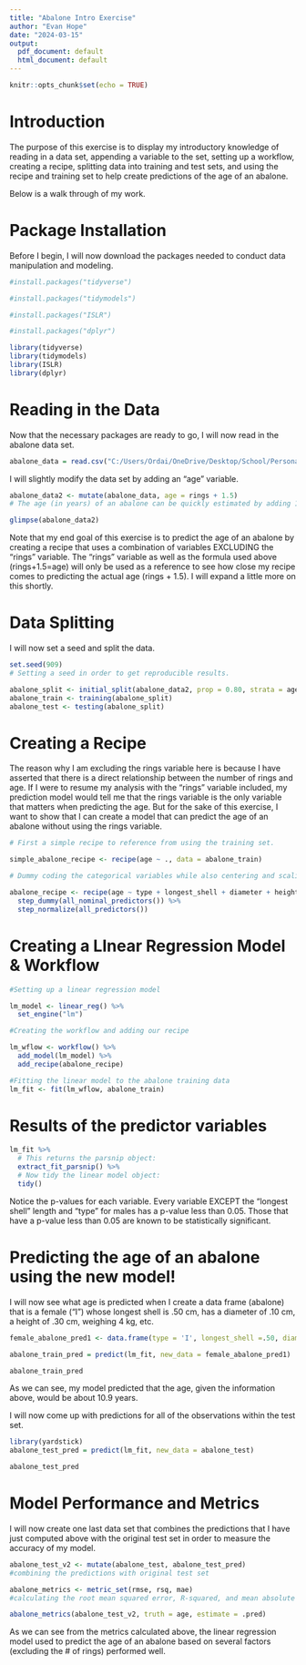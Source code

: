 ```yaml
---
title: "Abalone Intro Exercise"
author: "Evan Hope"
date: "2024-03-15"
output:
  pdf_document: default
  html_document: default
---
```


```r
knitr::opts_chunk$set(echo = TRUE)
```

# Introduction

The purpose of this exercise is to display my introductory knowledge of reading
in a data set, appending a variable to the set, setting up a workflow, creating 
a recipe, splitting data into training and test sets, and using the recipe and training set to help create predictions of the age of an abalone.

Below is a walk through of my work.

# Package Installation

Before I begin, I will now download the packages needed to conduct data manipulation
and modeling. 

```r
#install.packages("tidyverse")
```

```r
#install.packages("tidymodels")
```

```r
#install.packages("ISLR")
```

```r
#install.packages("dplyr")
```

```r
library(tidyverse)
library(tidymodels)
library(ISLR)
library(dplyr)
```


# Reading in the Data
Now that the necessary packages are ready to go, I will now read in the abalone 
data set.

```r
abalone_data = read.csv("C:/Users/Ordai/OneDrive/Desktop/School/Personal Projects/Abalone Intro Exercise/abalone.csv")
```

I will slightly modify the data set by adding an "age" variable. 

```r
abalone_data2 <- mutate(abalone_data, age = rings + 1.5)
# The age (in years) of an abalone can be quickly estimated by adding 1.5 to the number of rings found within the abalone. Hence why age = rings + 1.5

glimpse(abalone_data2)
```

Note that my end goal of this exercise is to predict the age of an abalone by 
creating a recipe that uses a combination of variables EXCLUDING the "rings" 
variable. The "rings" variable as well as the formula used above (rings+1.5=age)
will only be used as a reference to see how close my recipe comes to predicting 
the actual age (rings + 1.5). I will expand a little more on this shortly.


# Data Splitting

I will now set a seed and split the data.

```r
set.seed(909)
# Setting a seed in order to get reproducible results. 

abalone_split <- initial_split(abalone_data2, prop = 0.80, strata = age)
abalone_train <- training(abalone_split)
abalone_test <- testing(abalone_split)
```

# Creating a Recipe

The reason why I am excluding the rings variable here is because I have 
asserted that there is a direct relationship between the number of rings and 
age. If I were to resume my analysis with the "rings" variable included, my prediction model would tell me that the rings variable is the only variable that matters when predicting the age. But for the sake of this exercise, I want to 
show that I can create a model that can predict the age of an abalone without 
using the rings variable.


```r
# First a simple recipe to reference from using the training set.

simple_abalone_recipe <- recipe(age ~ ., data = abalone_train)
```


```r
# Dummy coding the categorical variables while also centering and scaling the predictors...

abalone_recipe <- recipe(age ~ type + longest_shell + diameter + height + whole_weight + shucked_weight + viscera_weight + shell_weight, data = abalone_train) %>%
  step_dummy(all_nominal_predictors()) %>%
  step_normalize(all_predictors())
```


# Creating a LInear Regression Model & Workflow

```r
#Setting up a linear regression model

lm_model <- linear_reg() %>% 
  set_engine("lm")
```


```r
#Creating the workflow and adding our recipe

lm_wflow <- workflow() %>% 
  add_model(lm_model) %>% 
  add_recipe(abalone_recipe)
```


```r
#Fitting the linear model to the abalone training data
lm_fit <- fit(lm_wflow, abalone_train)
```


# Results of the predictor variables
```r
lm_fit %>% 
  # This returns the parsnip object:
  extract_fit_parsnip() %>% 
  # Now tidy the linear model object:
  tidy()
```
 
 
Notice the p-values for each variable. Every variable EXCEPT the "longest shell" length and "type" for males has a p-value less than 0.05. Those that have a
p-value less than 0.05 are known to be statistically significant. 
 
 
# Predicting the age of an abalone using the new model!

I will now see what age is predicted when I create a data frame (abalone) that 
is a female ("I") whose longest shell is .50 cm, has a diameter of .10 cm, a 
height of .30 cm, weighing 4 kg, etc.
```r
female_abalone_pred1 <- data.frame(type = 'I', longest_shell =.50, diameter = 0.10, height = 0.30, whole_weight = 4, shucked_weight = 1, viscera_weight = 2, shell_weight = 1)

abalone_train_pred = predict(lm_fit, new_data = female_abalone_pred1)

abalone_train_pred
```

As we can see, my model predicted that the age, given the information above,
would be about 10.9 years.

I will now come up with predictions for all of the observations within the 
test set.

```r
library(yardstick)
abalone_test_pred = predict(lm_fit, new_data = abalone_test)

abalone_test_pred
```


# Model Performance and Metrics

I will now create one last data set that combines the predictions that I have
just computed above with the original test set in order to measure the accuracy 
of my model.



```r
abalone_test_v2 <- mutate(abalone_test, abalone_test_pred)
#combining the predictions with original test set

abalone_metrics <- metric_set(rmse, rsq, mae)
#calculating the root mean squared error, R-squared, and mean absolute error

abalone_metrics(abalone_test_v2, truth = age, estimate = .pred)
```

As we can see from the metrics calculated above, the linear regression model 
used to predict the age of an abalone based on several factors (excluding the #
of rings) performed well.



